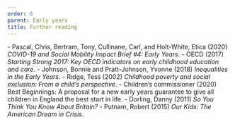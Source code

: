 ```yaml
---
order: 6
parent: Early years
title: Further reading
---
```


<FurtherReading>
  - Pascal, Chris, Bertram, Tony, Cullinane, Carl, and Holt-White, Etica (2020) <i>COVID-19 and Social Mobility Impact Brief #4: Early Years</i>.
  - OECD (2017) <i>Starting Strong 2017: Key OECD indicators on early childhood education and care</i>.
  - Johnson, Bonnie and Pratt-Johnson, Yvonne (2018) <i>Inequalities in the Early Years</i>.
  - Ridge, Tess (2002) <i>Childhood poverty and social exclusion: From a child’s perspective</i>.
  - Children’s commissioner (2020) Best Beginnings: A proposal for a new early years guarantee to give all children in England the best start in life.
  - Dorling, Danny (2011) <i>So You Think You Know About Britain?</i>
  - Putnam, Robert (2015) <i>Our Kids: The American Dream in Crisis</i>.
</FurtherReading>
